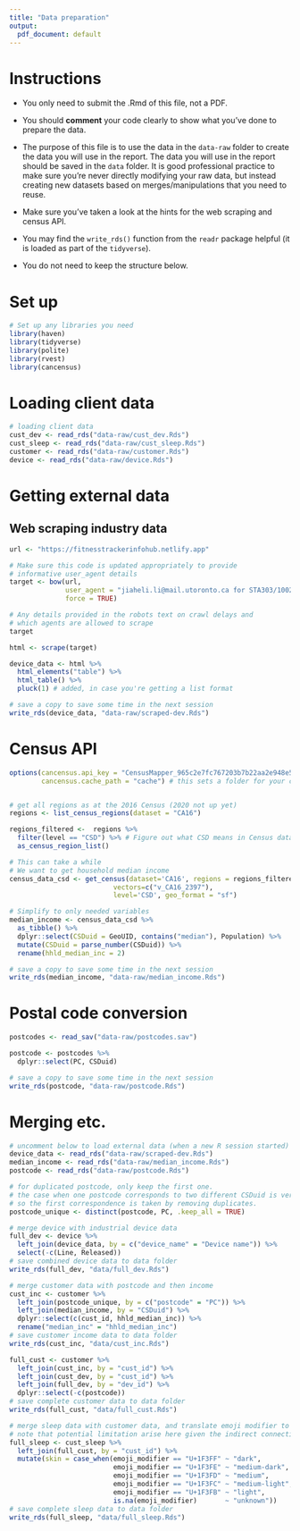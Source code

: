 ```yaml
---
title: "Data preparation"
output:
  pdf_document: default
---
```


# Instructions

- You only need to submit the .Rmd of this file, not a PDF.

- You should __comment__ your code clearly to show what you've done to prepare the data.

- The purpose of this file is to use the data in the `data-raw` folder to create the data you will use in the report. The data you will use in the report should be saved in the `data` folder. It is good professional practice to make sure you're never directly modifying your raw data, but instead creating new datasets based on merges/manipulations that you need to reuse.

- Make sure you've taken a look at the hints for the web scraping and census API. 

- You may find the `write_rds()` function from the `readr` package helpful (it is loaded as part of the `tidyverse`).

- You do not need to keep the structure below.

# Set up

```r
# Set up any libraries you need
library(haven)
library(tidyverse)
library(polite)
library(rvest)
library(cancensus)
```

# Loading client data

```r
# loading client data
cust_dev <- read_rds("data-raw/cust_dev.Rds")
cust_sleep <- read_rds("data-raw/cust_sleep.Rds")
customer <- read_rds("data-raw/customer.Rds")
device <- read_rds("data-raw/device.Rds")
```

# Getting external data

## Web scraping industry data

```r
url <- "https://fitnesstrackerinfohub.netlify.app"

# Make sure this code is updated appropriately to provide 
# informative user_agent details
target <- bow(url,
              user_agent = "jiaheli.li@mail.utoronto.ca for STA303/1002 project",
              force = TRUE)

# Any details provided in the robots text on crawl delays and 
# which agents are allowed to scrape
target

html <- scrape(target)

device_data <- html %>% 
  html_elements("table") %>% 
  html_table() %>% 
  pluck(1) # added, in case you're getting a list format

# save a copy to save some time in the next session
write_rds(device_data, "data-raw/scraped-dev.Rds")
```

# Census API

```r
options(cancensus.api_key = "CensusMapper_965c2e7fc767203b7b22aa2e948e58cf",
        cancensus.cache_path = "cache") # this sets a folder for your cache


# get all regions as at the 2016 Census (2020 not up yet)
regions <- list_census_regions(dataset = "CA16")

regions_filtered <-  regions %>% 
  filter(level == "CSD") %>% # Figure out what CSD means in Census data
  as_census_region_list()

# This can take a while
# We want to get household median income
census_data_csd <- get_census(dataset='CA16', regions = regions_filtered,
                          vectors=c("v_CA16_2397"), 
                          level='CSD', geo_format = "sf")

# Simplify to only needed variables
median_income <- census_data_csd %>% 
  as_tibble() %>% 
  dplyr::select(CSDuid = GeoUID, contains("median"), Population) %>% 
  mutate(CSDuid = parse_number(CSDuid)) %>% 
  rename(hhld_median_inc = 2)

# save a copy to save some time in the next session
write_rds(median_income, "data-raw/median_income.Rds")
```


# Postal code conversion
```r
postcodes <- read_sav("data-raw/postcodes.sav")

postcode <- postcodes %>% 
  dplyr::select(PC, CSDuid)

# save a copy to save some time in the next session
write_rds(postcode, "data-raw/postcode.Rds")
```

# Merging etc.
```r
# uncomment below to load external data (when a new R session started)
device_data <- read_rds("data-raw/scraped-dev.Rds")
median_income <- read_rds("data-raw/median_income.Rds")
postcode <- read_rds("data-raw/postcode.Rds")

# for duplicated postcode, only keep the first one.
# the case when one postcode corresponds to two different CSDuid is very rare, 
# so the first correspondence is taken by removing duplicates.
postcode_unique <- distinct(postcode, PC, .keep_all = TRUE)

# merge device with industrial device data
full_dev <- device %>% 
  left_join(device_data, by = c("device_name" = "Device name")) %>% 
  select(-c(Line, Released))
# save combined device data to data folder
write_rds(full_dev, "data/full_dev.Rds")

# merge customer data with postcode and then income
cust_inc <- customer %>%
  left_join(postcode_unique, by = c("postcode" = "PC")) %>% 
  left_join(median_income, by = "CSDuid") %>% 
  dplyr::select(c(cust_id, hhld_median_inc)) %>% 
  rename("median_inc" = "hhld_median_inc")
# save customer income data to data folder
write_rds(cust_inc, "data/cust_inc.Rds")

full_cust <- customer %>% 
  left_join(cust_inc, by = "cust_id") %>% 
  left_join(cust_dev, by = "cust_id") %>% 
  left_join(full_dev, by = "dev_id") %>% 
  dplyr::select(-c(postcode))
# save complete customer data to data folder
write_rds(full_cust, "data/full_cust.Rds")

# merge sleep data with customer data, and translate emoji modifier to race.
# note that potential limitation arise here given the indirect connection between race and emoji used.
full_sleep <- cust_sleep %>% 
  left_join(full_cust, by = "cust_id") %>% 
  mutate(skin = case_when(emoji_modifier == "U+1F3FF" ~ "dark",
                          emoji_modifier == "U+1F3FE" ~ "medium-dark",
                          emoji_modifier == "U+1F3FD" ~ "medium",
                          emoji_modifier == "U+1F3FC" ~ "medium-light",
                          emoji_modifier == "U+1F3FB" ~ "light",
                          is.na(emoji_modifier)       ~ "unknown"))
# save complete sleep data to data folder
write_rds(full_sleep, "data/full_sleep.Rds")
```











